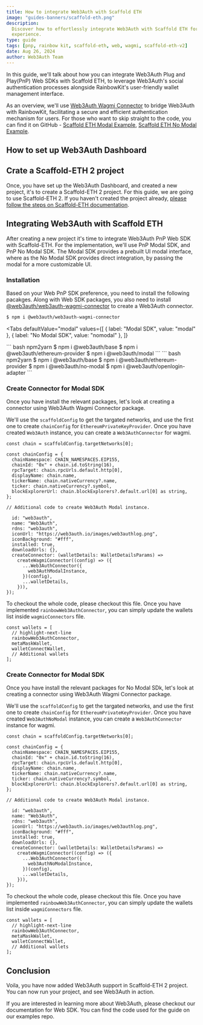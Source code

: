 ```yaml
---
title: How to integrate Web3Auth with Scaffold ETH
image: "guides-banners/scaffold-eth.png"
description:
  Discover how to effortlessly integrate Web3Auth with Scaffold ETH for a seamless authentication
  experience.
type: guide
tags: [pnp, rainbow kit, scaffold-eth, web, wagmi, scaffold-eth-v2]
date: Aug 26, 2024
author: Web3Auth Team
---
```



<SEO
  title="How to integrate Scaffold ETH with Web3Auth"
  description="Discover how to effortlessly integrate Web3Auth with Scaffold ETH for a seamless authentication experience"
  image="https://web3auth.io/docs/guides-banners/scaffold-eth.png"
  slug="/guides/scaffold-eth-guide"
/>

In this guide, we'll talk about how you can integrate Web3Auth Plug and Play(PnP) Web SDKs with
Scaffold ETH, to leverage Web3Auth's social authentication processes alongside RainbowKit's
user-friendly wallet management interface.

As an overview, we'll use
[Web3Auth Wagmi Connector](https://web3auth.io/docs/sdk/pnp/web/wagmi-connector) to bridge Web3Auth
with RainbowKit, facilitating a secure and efficient authentication mechanism for users. For those
who want to skip straight to the code, you can find it on GitHub -
[Scaffold ETH Modal Example](https://github.com/Web3Auth/web3auth-pnp-examples/tree/main/web-modal-sdk/wagmi-examples/scaffold-eth-modal-example),
[Scaffold ETH No Modal Example](https://github.com/Web3Auth/web3auth-pnp-examples/tree/main/web-no-modal-sdk/wagmi-examples/scaffold-eth-no-modal-example).

## How to set up Web3Auth Dashboard

<DashboardSetup />

## Crate a Scaffold-ETH 2 project

Once, you have set up the Web3Auth Dashboard, and created a new project, it's to create a
Scaffold-ETH 2 project. For this guide, we are going to use Scaffold-ETH 2. If you haven't created
the project already,
[please follow the steps on Scaffold-ETH documentation](https://scaffold-eth-2-docs.vercel.app/quick-start/installation).

## Integrating Web3Auth with Scaffold ETH

After creating a new project it's time to integrate Web3Auth PnP Web SDK with Scaffold-ETH. For the
implementation, we'll use PnP Modal SDK, and PnP No Modal SDK. The Modal SDK provides a prebuilt UI
modal interface, where as the No Modal SDK provides direct integration, by passing the modal for a
more customizable UI.

### Installation

Based on your Web PnP SDK preference, you need to install the following pacakges. Along with Web SDK
packages, you also need to install
[@web3auth/web3auth-wagmi-connector](https://www.npmjs.com/package/@web3auth/web3auth-wagmi-connector)
to create a Web3Auth connector.

```bash npm2yarn
$ npm i @web3auth/web3auth-wagmi-connector
```

<Tabs
  defaultValue="modal"
  values={[
    { label: "Modal SDK", value: "modal" },
    { label: "No Modal SDK", value: "nomodal" },
  ]}
>

<TabItem value="modal">
  ``` bash npm2yarn $ npm i @web3auth/base $ npm i @web3auth/ethereum-provider $ npm i
  @web3auth/modal ```
</TabItem>

<TabItem value="nomodal">
``` bash npm2yarn
$ npm i @web3auth/base
$ npm i @web3auth/ethereum-provider
$ npm i @web3auth/no-modal
$ npm i @web3auth/openlogin-adapter
```
</TabItem>
</Tabs>

### Create Connector for Modal SDK

Once you have install the relevant packages, let's look at creating a connector using Web3Auth Wagmi
Connector package.

We'll use the `scaffoldConfig` to get the targated networks, and use the first one to create
`chainConfig` for `EthereumPrivateKeyProvider`. Once you have created `Web3Auth` instance, you can
create a `Web3AuthConnector` for wagmi.

```tsx
const chain = scaffoldConfig.targetNetworks[0];

const chainConfig = {
  chainNamespace: CHAIN_NAMESPACES.EIP155,
  chainId: "0x" + chain.id.toString(16),
  rpcTarget: chain.rpcUrls.default.http[0],
  displayName: chain.name,
  tickerName: chain.nativeCurrency?.name,
  ticker: chain.nativeCurrency?.symbol,
  blockExplorerUrl: chain.blockExplorers?.default.url[0] as string,
};

// Additional code to create Web3Auth Modal instance.

  id: "web3auth",
  name: "Web3Auth",
  rdns: "web3auth",
  iconUrl: "https://web3auth.io/images/web3authlog.png",
  iconBackground: "#fff",
  installed: true,
  downloadUrls: {},
  createConnector: (walletDetails: WalletDetailsParams) =>
    createWagmiConnector((config) => ({
      ...Web3AuthConnector({
        web3AuthModalInstance,
      })(config),
      ...walletDetails,
    })),
});
```

To checkout the whole code, please checkout this file. Once you have implemented
`rainbowWeb3AuthConnector`, you can simply update the wallets list inside `wagmicConnectors` file.

```tsx
const wallets = [
  // highlight-next-line
  rainbowWeb3AuthConnector,
  metaMaskWallet,
  walletConnectWallet,
  // Additional wallets
];
```

### Create Connector for Modal SDK

Once you have install the relevant packages for No Modal SDk, let's look at creating a connector
using Web3Auth Wagmi Connector package.

We'll use the `scaffoldConfig` to get the targated networks, and use the first one to create
`chainConfig` for `EthereumPrivateKeyProvider`. Once you have created `Web3AuthNoModal` instance,
you can create a `Web3AuthConnector` instance for wagmi.

```tsx
const chain = scaffoldConfig.targetNetworks[0];

const chainConfig = {
  chainNamespace: CHAIN_NAMESPACES.EIP155,
  chainId: "0x" + chain.id.toString(16),
  rpcTarget: chain.rpcUrls.default.http[0],
  displayName: chain.name,
  tickerName: chain.nativeCurrency?.name,
  ticker: chain.nativeCurrency?.symbol,
  blockExplorerUrl: chain.blockExplorers?.default.url[0] as string,
};

// Additional code to create Web3Auth Modal instance.

  id: "web3auth",
  name: "Web3Auth",
  rdns: "web3auth",
  iconUrl: "https://web3auth.io/images/web3authlog.png",
  iconBackground: "#fff",
  installed: true,
  downloadUrls: {},
  createConnector: (walletDetails: WalletDetailsParams) =>
    createWagmiConnector((config) => ({
      ...Web3AuthConnector({
        web3AuthNoModalInstance,
      })(config),
      ...walletDetails,
    })),
});
```

To checkout the whole code, please checkout this file. Once you have implemented
`rainbowWeb3AuthConnector`, you can simply update the wallets list inside `wagmiConnectors` file.

```tsx
const wallets = [
  // highlight-next-line
  rainbowWeb3AuthConnector,
  metaMaskWallet,
  walletConnectWallet,
  // Additional wallets
];
```

## Conclusion

Voila, you have now added Web3Auth support in Scaffold-ETH 2 project. You can now run your project,
and see Web3Auth in action.

If you are interested in learning more about Web3Auth, please checkout our documentation for Web
SDK. You can find the code used for the guide on our examples repo.

